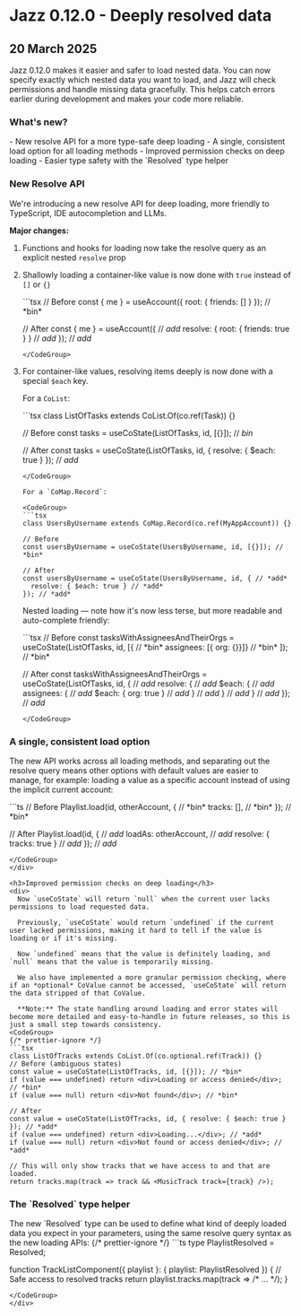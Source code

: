 

# Jazz 0.12.0 - Deeply resolved data

<h2 className="not-prose text-sm text-stone-600 dark:text-stone-400 mb-5 pb-2 border-b">
  20 March 2025
</h2>

<div>
  Jazz 0.12.0 makes it easier and safer to load nested data. You can now specify exactly which nested data you want to load, and Jazz will check permissions and handle missing data gracefully. This helps catch errors earlier during development and makes your code more reliable.

  <h3>What's new?</h3>
  - New resolve API for a more type-safe deep loading
  - A single, consistent load option for all loading methods
  - Improved permission checks on deep loading
  - Easier type safety with the `Resolved` type helper
</div>

<h3>New Resolve API</h3>
<div>
  We're introducing a new resolve API for deep loading, more friendly to TypeScript, IDE autocompletion and LLMs.

  **Major changes:**

  1. Functions and hooks for loading now take the resolve query as an explicit nested `resolve` prop
  2. Shallowly loading a container-like value is now done with `true` instead of `[]` or `{}`

      <CodeGroup>
      ```tsx
      // Before
      const { me } = useAccount({ root: { friends: [] } }); // *bin*

      // After
      const { me } = useAccount({ // *add*
        resolve: { root: { friends: true } } // *add*
      }); // *add*
      ```
      </CodeGroup>

  3. For container-like values, resolving items deeply is now done with a special `$each` key.

      For a `CoList`:

      <CodeGroup>
      ```tsx
      class ListOfTasks extends CoList.Of(co.ref(Task)) {}

      // Before
      const tasks = useCoState(ListOfTasks, id, [{}]); // *bin*

      // After
      const tasks = useCoState(ListOfTasks, id, { resolve: { $each: true } }); // *add*
      ```
      </CodeGroup>

      For a `CoMap.Record`:

      <CodeGroup>
      ```tsx
      class UsersByUsername extends CoMap.Record(co.ref(MyAppAccount)) {}

      // Before
      const usersByUsername = useCoState(UsersByUsername, id, [{}]); // *bin*

      // After
      const usersByUsername = useCoState(UsersByUsername, id, { // *add*
        resolve: { $each: true } // *add*
      }); // *add*
      ```
      </CodeGroup>

      Nested loading &mdash; note how it's now less terse, but more readable and auto-complete friendly:

      <CodeGroup>
      ```tsx
      // Before
      const tasksWithAssigneesAndTheirOrgs = useCoState(ListOfTasks, id, [{ // *bin*
        assignees: [{ org: {}}]} // *bin*
      ]); // *bin*

      // After
      const tasksWithAssigneesAndTheirOrgs = useCoState(ListOfTasks, id, { // *add*
        resolve: { // *add*
          $each: { // *add*
            assignees: { // *add*
              $each: { org: true } // *add*
            } // *add*
          } // *add*
        } // *add*
      }); // *add*
      ```
      </CodeGroup>

<h3>A single, consistent load option</h3>

The new API works across all loading methods, and separating out the resolve query means
other options with default values are easier to manage, for example: loading a value as a specific account instead of using the implicit current account:

<CodeGroup>
```ts
// Before
Playlist.load(id, otherAccount, { // *bin*
  tracks: [], // *bin*
}); // *bin*

// After
Playlist.load(id, { // *add*
  loadAs: otherAccount, // *add*
  resolve: { tracks: true } // *add*
}); // *add*
```
</CodeGroup>
</div>

<h3>Improved permission checks on deep loading</h3>
<div>
  Now `useCoState` will return `null` when the current user lacks permissions to load requested data.

  Previously, `useCoState` would return `undefined` if the current user lacked permissions, making it hard to tell if the value is loading or if it's missing.

  Now `undefined` means that the value is definitely loading, and `null` means that the value is temporarily missing.

  We also have implemented a more granular permission checking, where if an *optional* CoValue cannot be accessed, `useCoState` will return the data stripped of that CoValue.

  **Note:** The state handling around loading and error states will become more detailed and easy-to-handle in future releases, so this is just a small step towards consistency.
<CodeGroup>
{/* prettier-ignore */}
```tsx
class ListOfTracks extends CoList.Of(co.optional.ref(Track)) {}
// Before (ambiguous states)
const value = useCoState(ListOfTracks, id, [{}]); // *bin*
if (value === undefined) return <div>Loading or access denied</div>; // *bin*
if (value === null) return <div>Not found</div>; // *bin*

// After
const value = useCoState(ListOfTracks, id, { resolve: { $each: true } }); // *add*
if (value === undefined) return <div>Loading...</div>; // *add*
if (value === null) return <div>Not found or access denied</div>; // *add*

// This will only show tracks that we have access to and that are loaded.
return tracks.map(track => track && <MusicTrack track={track} />);
```
</CodeGroup>
</div>

<h3>The `Resolved` type helper</h3>
<div>
  The new `Resolved` type can be used to define what kind of deeply loaded data you expect in your parameters,
  using the same resolve query syntax as the new loading APIs:

  <CodeGroup>
{/* prettier-ignore */}
```ts
type PlaylistResolved = Resolved<Playlist, {
  tracks: { $each: true }
}>;

function TrackListComponent({ playlist }: { playlist: PlaylistResolved }) {
  // Safe access to resolved tracks
  return playlist.tracks.map(track => /* ... */);
}
```
</CodeGroup>
</div>
